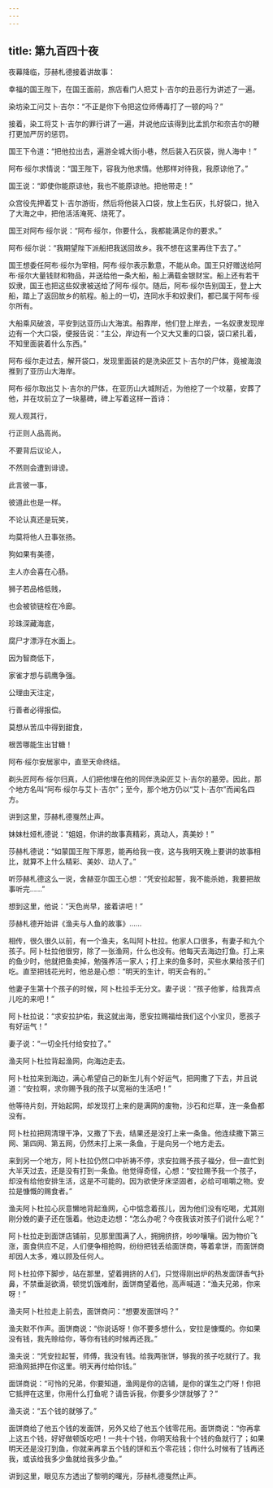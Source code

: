 ```yaml
---
---
---
```

title: 第九百四十夜
---






夜幕降临，莎赫札德接着讲故事：





幸福的国王陛下，在国王面前，旅店看门人把艾卜·吉尔的丑恶行为讲述了一遍。

染坊染工问艾卜·吉尔：“不正是你下令把这位师傅毒打了一顿的吗？”

接着，染工将艾卜·吉尔的罪行讲了一遍，并说他应该得到比孟凯尔和奈吉尔的鞭打更加严厉的惩罚。

国王下令道：“把他拉出去，遍游全城大街小巷，然后装入石灰袋，抛人海中！”

阿布·绥尔求情说：“国王陛下，容我为他求情。他那样对待我，我原谅他了。”

国王说：“即使你能原谅他，我也不能原谅他。把他带走！”

众宫役先押着艾卜·吉尔游街，然后将他装入口袋，放上生石灰，扎好袋口，抛入了大海之中，把他活活淹死、烧死了。

国王对阿布·绥尔说：“阿布·绥尔，你要什么，我都能满足你的要求。”

阿布·绥尔说：“我期望陛下派船把我送回故乡。我不想在这里再住下去了。”

国王想委任阿布·绥尔为宰相，阿布·绥尔表示歉意，不能从命。国王只好赠送给阿布·绥尔大量钱财和物品，并送给他一条大船，船上满载金银财宝。船上还有若干奴隶，国王也把这些奴隶被送给了阿布·绥尔。随后，阿布·绥尔告别国王，登上大船，踏上了返回故乡的航程。船上的一切，连同水手和奴隶们，都已属于阿布·绥尔所有。

大船乘风破浪，平安到达亚历山大海滨。船靠岸，他们登上岸去，一名奴隶发现岸边有一个大口袋，便报告说：“主公，岸边有一个又大又重的口袋，袋口紧扎着，不知里面装着什么东西。”

阿布·绥尔走过去，解开袋口，发现里面装的是洗染匠艾卜·吉尔的尸体，竟被海浪推到了亚历山大海岸。

阿布·绥尔取出艾卜·吉尔的尸体，在亚历山大城附近，为他挖了一个坟墓，安葬了他，并在坟前立了一块墓碑，碑上写着这样一首诗：


观人观其行，

行正则人品高尚。

不要背后议论人，

不然则会遭到诽谤。

此言彼一事，

彼道此也是一样。

不论认真还是玩笑，

均莫将他人丑事张扬。

狗如果有美德，

主人亦会喜在心肠。

狮子若品格低贱，

也会被锁链栓在冷廊。

珍珠深藏海底，

腐尸才漂浮在水面上。

因为智商低下，

家雀才想与鹞鹰争强。

公理由天注定，

行善者必得报偿。

莫想从苦瓜中得到甜食，

根苦哪能生出甘糖！



阿布·绥尔安居家中，直至天命终结。

剃头匠阿布·绥尔归真，人们把他埋在他的同伴洗染匠艾卜·吉尔的墓旁。因此，那个地方名叫“阿布·绥尔与艾卜·吉尔”；至今，那个地方仍以“艾卜·吉尔”而闻名四方。

讲到这里，莎赫札德戛然止声。

妹妹杜娅札德说：“姐姐，你讲的故事真精彩，真动人，真美妙！”

莎赫札德说：“如蒙国王陛下厚恩，能再给我一夜，这与我明天晚上要讲的故事相比，就算不上什么精彩、美妙、动人了。”

听莎赫札德这么一说，舍赫亚尔国王心想：“凭安拉起誓，我不能杀她，我要把故事听完……”

想到这里，他说：“天色尚早，接着讲吧！”





莎赫札德开始讲《渔夫与人鱼的故事》……

相传，很久很久以前，有一个渔夫，名叫阿卜杜拉。他家人口很多，有妻子和九个孩子。阿卜杜拉他很穷，除了一张渔网，什么也没有。他每天去海边打鱼。打上来的鱼少时，他就把鱼卖掉，勉强养活一家人；打上来的鱼多时，买些水果给孩子们吃。直至把钱花光时，他总是心想：“明天的生计，明天会有的。”

他妻子生第十个孩子的时候，阿卜杜拉手无分文。妻子说：“孩子他爹，给我弄点儿吃的来吧！”

阿卜杜拉说：“求安拉护佑，我这就出海，愿安拉赐福给我们这个小宝贝，愿孩子有好运气！”

妻子说：“一切全托付给安拉了。”

渔夫阿卜杜拉背起渔网，向海边走去。

阿卜杜拉来到海边，满心希望自己的新生儿有个好运气，把网撒了下去，并且说道：“安拉啊，求你赐予我的孩子以宽裕的生活吧！”

他等待片刻，开始起网，却发现打上来的是满网的废物，沙石和烂草，连一条鱼都没有。

阿卜杜拉把网清理干净，又撒了下去，结果还是没打上来一条鱼。他连续撒下第三网、第四网、第五网，仍然未打上来一条鱼，于是向另一个地方走去。

来到另一个地方，阿卜杜拉仍然口中祈祷不停，求安拉赐予孩子福分，但一直忙到大半天过去，还是没有打到一条鱼。他觉得奇怪，心想：“安拉赐予我一个孩子，却没有给他安排生活，这是不可能的。因为欲使牙床坚固者，必给可咀嚼之物。安拉是慷慨的赐食者。”

渔夫阿卜杜拉心灰意懒地背起渔网，心中惦念着孩儿，因为他们没有吃喝，尤其刚刚分娩的妻子还在饿着。他边走边想：“怎么办呢？今夜我该对孩子们说什么呢？”

阿卜杜拉走到面饼店铺前，见那里围满了人，拥拥挤挤，吵吵嚷嚷。因为物价飞涨，面食供应不足，人们便争相抢购，纷纷把钱丢给面饼商，等着拿饼，而面饼商却因人太多，难以顾及任何人。

阿卜杜拉停下脚步，站在那里，望着拥挤的人们，只觉得刚出炉的热发面饼香气扑鼻，不禁垂涎欲滴，顿觉饥饿难耐，面饼商望着他，高声喊道：“渔夫兄弟，你来呀！”

渔夫阿卜杜拉走上前去，面饼商问：“想要发面饼吗？”

渔夫默不作声。面饼商说：“你说话呀！你不要多想什么，安拉是慷慨的。你如果没有钱，我先赊给你，等你有钱的时候再还我。”

渔夫说：“凭安拉起誓，师傅，我没有钱。给我两张饼，够我的孩子吃就行了。我把渔网抵押在你这里。明天再付给你钱。”

面饼商说：“可怜的兄弟，你要知道，渔网是你的店铺，是你的谋生之门呀！你把它抵押在这里，你用什么打鱼呢？请告诉我，你要多少饼就够了？”

渔夫说：“五个钱的就够了。”

面饼商给了他五个钱的发面饼，另外又给了他五个钱零花用。面饼商说：“你再拿上这五个钱，好好做顿饭吃吧！一共十个钱，你明天给我十个钱的鱼就行了；如果明天还是没打到鱼，你就来再拿五个钱的饼和五个零花钱；你什么时候有了钱再还我，或该给我多少鱼就给我多少鱼。”





讲到这里，眼见东方透出了黎明的曙光，莎赫札德戛然止声。